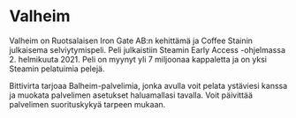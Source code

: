 # Valheim

Valheim on Ruotsalaisen Iron Gate AB:n kehittämä ja Coffee Stainin julkaisema selviytymispeli. Peli julkaistiin Steamin Early Access -ohjelmassa 2. helmikuuta 2021. Peli on myynyt yli 7 miljoonaa kappaletta ja on yksi Steamin pelatuimia pelejä.

Bittivirta tarjoaa Balheim-palvelimia, jonka avulla voit pelata ystäviesi kanssa ja muokata palvelimen asetukset haluamallasi tavalla. Voit päivittää palvelimen suorituskykyä tarpeen mukaan.
